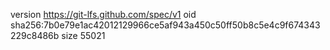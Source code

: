 version https://git-lfs.github.com/spec/v1
oid sha256:7b0e79e1ac42012129966ce5af943a450c50ff50b8c5e4c9f674343229c8486b
size 55021
